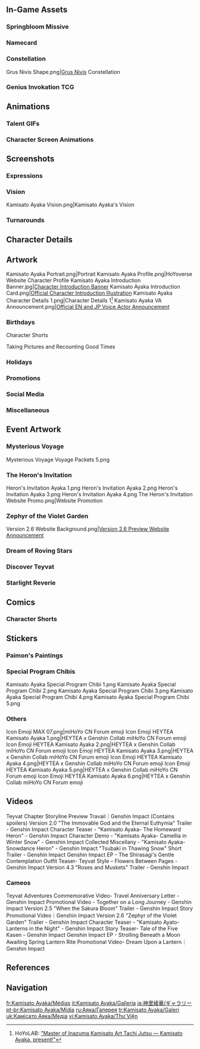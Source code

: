 {{CharacterTabs}}
{{TOC Limit}}
==In-Game Assets==
{{Assets}}

===Springbloom Missive===
{{Assets/Outfit|Springbloom Missive}}

===Namecard===
{{Assets/Namecard|Folding Fan|Kamisato Ayaka}}

===Constellation===
<gallery>Grus Nivis Shape.png|[[Grus Nivis]] Constellation</gallery>

===Genius Invokation TCG===
{{Main|Genius Invokation TCG}}
{{Genius Invokation TCG Cards by Featured Gallery}}

==Animations==
===Talent GIFs===
{{Talent Previews by Character|Kamisato Ayaka}}

===Character Screen Animations===
{{Preview/CharacterAnimations}}

==Screenshots==
===Expressions===
{{Character Expression|Kamisato Ayaka|Default|Smiley|Happy}}

===Vision===
<gallery>Kamisato Ayaka Vision.png|Kamisato Ayaka's Vision</gallery>

===Turnarounds===
{{Turnarounds}}

==Character Details==
{{Files by Character Gallery|Character Details|character=Kamisato Ayaka}}

==Artwork==
<gallery>
Kamisato Ayaka Portrait.png|Portrait
Kamisato Ayaka Profile.png|HoYoverse Website Character Profile
Kamisato Ayaka Introduction Banner.jpg|[https://www.hoyolab.com/article/549537 Character Introduction Banner]
Kamisato Ayaka Introduction Card.png|[https://twitter.com/GenshinImpact/status/1401841865608122368 Official Character Introduction Illustration]
Kamisato Ayaka Character Details 1.png|Character Details 1<ref name="character details">HoYoLAB: [https://www.hoyolab.com/article/549537 "Master of Inazuma Kamisato Art Tachi Jutsu — Kamisato Ayaka, present!"]</ref>
Kamisato Ayaka VA Announcement.png|[https://twitter.com/GenshinImpact/status/1417726032367558658 Official EN and JP Voice Actor Announcement]
</gallery>

===Birthdays===
{{Files by Character Gallery|Kamisato Ayaka Birthday Artwork|character = Kamisato Ayaka|not1=Character Shorts|not2=Taking Pictures and Recounting Good Times Images}}

;Character Shorts
{{Files by Character Gallery|Kamisato Ayaka Birthday Artwork|character = Kamisato Ayaka|not1=Character Birthday Artwork|not2=Taking Pictures and Recounting Good Times Images}}

;Taking Pictures and Recounting Good Times
{{Main|Taking Pictures and Recounting Good Times/Kamisato Ayaka}}
{{Files by Character Gallery|Kamisato Ayaka Birthday Artwork|character = Kamisato Ayaka|not1=Character Shorts|not2=Character Birthday Artwork}}

===Holidays===
{{Files by Character Gallery|Holiday Artwork}}

===Promotions===
{{Files by Character Gallery|Promotional Artwork}}

===Social Media===
{{Files by Character Gallery|Social Media Celebration}}

===Miscellaneous===
{{Files by Character Gallery|Miscellaneous Artwork}}

==Event Artwork==
===Mysterious Voyage===
{{Main|Mysterious Voyage}}
<gallery>
Mysterious Voyage Voyage Packets 5.png
</gallery>

===The Heron's Invitation===
{{Main|The Heron's Invitation}}
<gallery>
Heron's Invitation Ayaka 1.png
Heron's Invitation Ayaka 2.png
Heron's Invitation Ayaka 3.png
Heron's Invitation Ayaka 4.png
The Heron's Invitation Website Promo.png|Website Promotion
</gallery>

===Zephyr of the Violet Garden===
{{Main|Zephyr of the Violet Garden}}
<gallery>
Version 2.6 Website Background.png|[https://twitter.com/GenshinImpact/status/1505031307868266500?lang=en Version 2.6 Preview Website Announcement]
</gallery>

===Dream of Roving Stars===
{{Main|Dream of Roving Stars}}
{{Files by Character Gallery|Dream of Roving Stars Images}}

===Discover Teyvat===
{{Main|Discover Teyvat}}
{{Files by Character Gallery|Discover Teyvat Images}}

===Starlight Reverie===
{{Main|Starlight Reverie}}
{{Files by Character Gallery|Starlight Reverie Images}}

==Comics==
===Character Shorts===
{{Files by Character Gallery|Character Shorts|character = Kamisato Ayaka|not1=Kamisato Ayaka Birthday Artwork}}

==Stickers==
===Paimon's Paintings===
{{Paimon's Paintings Images|Kamisato Ayaka|nochar=1|nopplink=1}}

===Special Program Chibis===
<gallery>
Kamisato Ayaka Special Program Chibi 1.png
Kamisato Ayaka Special Program Chibi 2.png
Kamisato Ayaka Special Program Chibi 3.png
Kamisato Ayaka Special Program Chibi 4.png
Kamisato Ayaka Special Program Chibi 5.png
</gallery>

===Others===
<gallery>
Icon Emoji MAX 07.png|miHoYo CN Forum emoji
Icon Emoji HEYTEA Kamisato Ayaka 1.png|HEYTEA x Genshin Collab miHoYo CN Forum emoji
Icon Emoji HEYTEA Kamisato Ayaka 2.png|HEYTEA x Genshin Collab miHoYo CN Forum emoji
Icon Emoji HEYTEA Kamisato Ayaka 3.png|HEYTEA x Genshin Collab miHoYo CN Forum emoji
Icon Emoji HEYTEA Kamisato Ayaka 4.png|HEYTEA x Genshin Collab miHoYo CN Forum emoji
Icon Emoji HEYTEA Kamisato Ayaka 5.png|HEYTEA x Genshin Collab miHoYo CN Forum emoji
Icon Emoji HEYTEA Kamisato Ayaka 6.png|HEYTEA x Genshin Collab miHoYo CN Forum emoji
</gallery>

==Videos==
<gallery>
Teyvat Chapter Storyline Preview Travail｜Genshin Impact (Contains spoilers)
Version 2.0 "The Immovable God and the Eternal Euthymia" Trailer - Genshin Impact
Character Teaser - "Kamisato Ayaka- The Homeward Heron" - Genshin Impact
Character Demo - "Kamisato Ayaka- Camellia in Winter Snow" - Genshin Impact
Collected Miscellany - "Kamisato Ayaka- Snowdance Heron" - Genshin Impact
"Tsubaki in Thawing Snow" Short Trailer - Genshin Impact
Genshin Impact EP - The Shirasagi's Gentle Contemplation
Outfit Teaser- Teyvat Style – Flowers Between Pages - Genshin Impact
Version 4.3 "Roses and Muskets" Trailer - Genshin Impact
</gallery>

===Cameos===
<gallery>
Teyvat Adventures Commemorative Video- Travel Anniversary Letter - Genshin Impact
Promotional Video - Together on a Long Journey - Genshin Impact
Version 2.5 "When the Sakura Bloom" Trailer - Genshin Impact
Story Promotional Video｜Genshin Impact
Version 2.6 "Zephyr of the Violet Garden" Trailer - Genshin Impact
Character Teaser - "Kamisato Ayato- Lanterns in the Night" - Genshin Impact
Story Teaser- Tale of the Five Kasen - Genshin Impact
Genshin Impact EP - Strolling Beneath a Moon Awaiting Spring
Lantern Rite Promotional Video- Dream Upon a Lantern｜Genshin Impact
</gallery>

==References==
{{Reflist}}

==Navigation==
{{Character Navbox|Gallery}}

[[fr:Kamisato Ayaka/Médias]]
[[it:Kamisato Ayaka/Galleria]]
[[ja:神里綾華/ギャラリー]]
[[pt-br:Kamisato Ayaka/Mídia]]
[[ru:Аяка/Галерея]]
[[tr:Kamisato Ayaka/Galeri]]
[[uk:Камісато Аяка/Медіа]]
[[vi:Kamisato Ayaka/Thư Viện]]